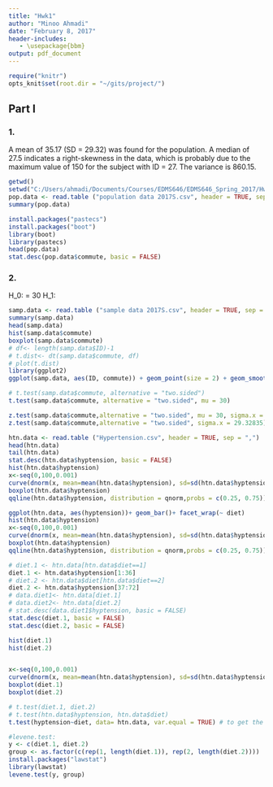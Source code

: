 ```yaml
---
title: "Hwk1"
author: "Minoo Ahmadi"
date: "February 8, 2017"
header-includes:
   - \usepackage{bbm}
output: pdf_document
---
```



```r
require("knitr")
opts_knit$set(root.dir = "~/gits/project/")
```


## Part I
### 1.
A mean of 35.17 (SD = 29.32) was found for the population.  A median of 27.5 indicates a right-skewness in the data, which is probably due to the maximum value of 150 for the subject with ID = 27. The variance is 860.15.

```r
getwd()
setwd("C:/Users/ahmadi/Documents/Courses/EDMS646/EDMS646_Spring_2017/Hwk1")
pop.data <- read.table ("population data 2017S.csv", header = TRUE, sep = ",")
summary(pop.data)

install.packages("pastecs")
install.packages("boot")
library(boot)
library(pastecs)
head(pop.data)
stat.desc(pop.data$commute, basic = FALSE)

```

### 2.
H_0: \mu = 30
H_1: \mu \neq 30

```r
samp.data <- read.table ("sample data 2017S.csv", header = TRUE, sep = ",")
summary(samp.data)
head(samp.data)
hist(samp.data$commute)
boxplot(samp.data$commute)
# df<- length(samp.data$ID)-1
# t.dist<- dt(samp.data$commute, df)
# plot(t.dist)
library(ggplot2)
ggplot(samp.data, aes(ID, commute)) + geom_point(size = 2) + geom_smooth(method = "lm")   # or: plot (samp.data$commute~samp.data$ID)

# t.test(samp.data$commute, alternative = "two.sided")
t.test(samp.data$commute, alternative = "two.sided", mu = 30)

z.test(samp.data$commute,alternative = "two.sided", mu = 30, sigma.x = 29.32835)
z.test(samp.data$commute,alternative = "two.sided", sigma.x = 29.32835)

```

```r
htn.data <- read.table ("Hypertension.csv", header = TRUE, sep = ",")
head(htn.data)
tail(htn.data)
stat.desc(htn.data$hyptension, basic = FALSE)
hist(htn.data$hyptension)
x<-seq(0,100,0.001) 
curve(dnorm(x, mean=mean(htn.data$hyptension), sd=sd(htn.data$hyptension)), add=TRUE)
boxplot(htn.data$hyptension)
qqline(htn.data$hyptension, distribution = qnorm,probs = c(0.25, 0.75))

ggplot(htn.data, aes(hyptension))+ geom_bar()+ facet_wrap(~ diet)
hist(htn.data$hyptension)
x<-seq(0,100,0.001) 
curve(dnorm(x, mean=mean(htn.data$hyptension), sd=sd(htn.data$hyptension)), add=TRUE)
boxplot(htn.data$hyptension)
qqline(htn.data$hyptension, distribution = qnorm,probs = c(0.25, 0.75))

# diet.1 <- htn.data[htn.data$diet==1]
diet.1 <- htn.data$hyptension[1:36]
# diet.2 <- htn.data$diet[htn.data$diet==2]
diet.2 <- htn.data$hyptension[37:72]
# data.diet1<- htn.data[diet.1]
# data.diet2<- htn.data[diet.2]
# stat.desc(data.diet1$hyptension, basic = FALSE)
stat.desc(diet.1, basic = FALSE)
stat.desc(diet.2, basic = FALSE)

hist(diet.1)
hist(diet.2)


x<-seq(0,100,0.001) 
curve(dnorm(x, mean=mean(htn.data$hyptension), sd=sd(htn.data$hyptension)), add=TRUE)
boxplot(diet.1)
boxplot(diet.2)

# t.test(diet.1, diet.2)
# t.test(htn.data$hyptension, htn.data$diet)
t.test(hyptension~diet, data= htn.data, var.equal = TRUE) # to get the student t-test, select var.equal = TRUE

#levene.test:
y <- c(diet.1, diet.2)
group <- as.factor(c(rep(1, length(diet.1)), rep(2, length(diet.2))))
install.packages("lawstat")
library(lawstat)
levene.test(y, group)

```
